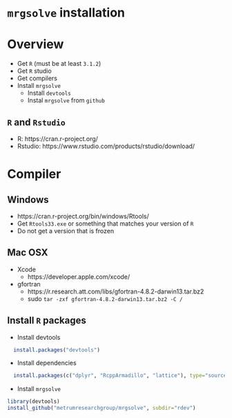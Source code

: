 # `mrgsolve` installation

# Overview
- Get `R` (must be at least `3.1.2`)
- Get `R` studio
- Get compilers
- Install `mrgsolve`
    - Install `devtools`
    - Instal `mrgsolve` from `github`


## `R` and `Rstudio`
- R: https://cran.r-project.org/
- Rstudio: https://www.rstudio.com/products/rstudio/download/

# Compiler

## Windows
- https://cran.r-project.org/bin/windows/Rtools/
- Get `Rtools33.exe` or something that matches your version of `R`
- Do not get a version that is frozen

## Mac OSX
- Xcode
    - https://developer.apple.com/xcode/
- gfortran
    - https://r.research.att.com/libs/gfortran-4.8.2-darwin13.tar.bz2
    - sudo `tar -zxf gfortran-4.8.2-darwin13.tar.bz2 -C /`


## Install `R` packages

- Install devtools


```r
  install.packages("devtools")
```

- Install dependencies


```r
  install.packages(c("dplyr", "RcppArmadillo", "lattice"), type="source")
```


- Install `mrgsolve`

```r
library(devtools)
install_github("metrumresearchgroup/mrgsolve", subdir="rdev")
```









